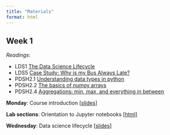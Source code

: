```yaml
---
title: "Materials"
format: html
---
```


## Week 1

*Readings*: 

- LDS1 [The Data Science Lifecycle](https://learningds.org/ch/01/lifecycle_intro.html) 
- LDS5 [Case Study: Why is my Bus Always Late?](https://learningds.org/ch/05/bus_intro.html)
- PDSH2.1 [Understanding data types in python](https://jakevdp.github.io/PythonDataScienceHandbook/02.01-understanding-data-types.html)
- PDSH2.2 [The basics of numpy arrays](https://jakevdp.github.io/PythonDataScienceHandbook/02.02-the-basics-of-numpy-arrays.html)
- PDSH2.4 [Aggregations: min, max, and everything in between](https://jakevdp.github.io/PythonDataScienceHandbook/02.04-computation-on-arrays-aggregates.html)

**Monday**: Course introduction [[slides](slides/week1-intro.qmd)]

**Lab sections**: Orientation to Jupyter notebooks [[html](labs/lab0-gettingstarted/lab0-gettingstarted.ipynb)]

**Wednesday**: Data science lifecycle [[slides](slides/week1-lifecycle.qmd)]


